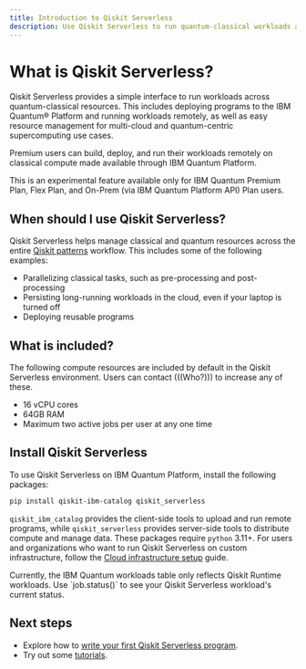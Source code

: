 ```yaml
---
title: Introduction to Qiskit Serverless
description: Use Qiskit Serverless to run quantum-classical workloads across the cloud and on quantum-centric supercomputers.
---
```


# What is Qiskit Serverless?

Qiskit Serverless provides a simple interface to run workloads across quantum-classical resources. This includes deploying programs to the IBM Quantum&reg; Platform and running workloads remotely, as well as easy resource management for multi-cloud and quantum-centric supercomputing use cases.

Premium users can build, deploy, and run their workloads remotely on classical compute made available through IBM Quantum Platform.

<Admonition type="note">
    This is an experimental feature available only for IBM Quantum Premium Plan, Flex Plan, and On-Prem (via IBM Quantum Platform API) Plan users.
</Admonition>

## When should I use Qiskit Serverless?

Qiskit Serverless helps manage classical and quantum resources across the entire [Qiskit patterns](./intro-to-patterns) workflow. This includes some of the following examples:

- Parallelizing classical tasks, such as pre-processing and post-processing
- Persisting long-running workloads in the cloud, even if your laptop is turned off
- Deploying reusable programs

## What is included?

The following compute resources are included by default in the Qiskit Serverless environment. Users can contact (((Who?))) to increase any of these.

- 16 vCPU cores
- 64GB RAM
- Maximum two active jobs per user at any one time

## Install Qiskit Serverless

To use Qiskit Serverless on IBM Quantum Platform, install the following packages:

```bash
pip install qiskit-ibm-catalog qiskit_serverless
```

`qiskit_ibm_catalog` provides the client-side tools to upload and run remote programs, while `qiskit_serverless` provides server-side tools to distribute compute and manage data. These packages require `python` 3.11+. For users and organizations who want to run Qiskit Serverless on custom infrastructure, follow the [Cloud infrastructure setup](https://qiskit.github.io/qiskit-serverless/) guide.

<Admonition type="tip">
Currently, the IBM Quantum workloads table only reflects Qiskit Runtime workloads. Use `job.status()` to see your Qiskit Serverless workload's current status.
</Admonition>

## Next steps

<Admonition type="info" title="Recommendations">

- Explore how to [write your first Qiskit Serverless program](./serverless-first-program).
- Try out some [tutorials](/docs/tutorials).

</Admonition>